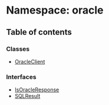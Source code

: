 # Namespace: oracle

## Table of contents

### Classes

- [OracleClient](/templates/protocols/javascript/modules/oracle.OracleClient)

### Interfaces

- [IsOracleResponse](/templates/protocols/javascript/modules/oracle.IsOracleResponse)
- [SQLResult](/templates/protocols/javascript/modules/oracle.SQLResult)
